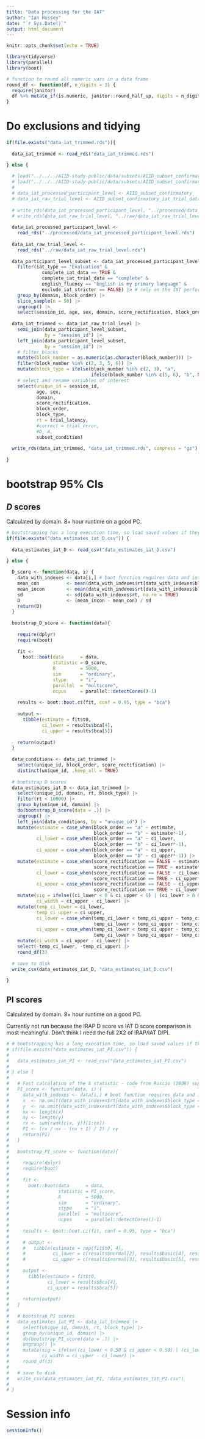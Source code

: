 ```yaml
---
title: "Data processing for the IAT"
author: "Ian Hussey"
date: "`r Sys.Date()`"
output: html_document
---
```


```r

knitr::opts_chunk$set(echo = TRUE)

```

```r

library(tidyverse)
library(parallel)
library(boot)

# function to round all numeric vars in a data frame
round_df <- function(df, n_digits = 3) {
  require(janitor)
  df %>% mutate_if(is.numeric, janitor::round_half_up, digits = n_digits)
}

```

# Do exclusions and tidying

```r

if(file.exists("data_iat_trimmed.rds")){
  
  data_iat_trimmed <- read_rds("data_iat_trimmed.rds")

} else {
  
  # load("../../../AIID-study-public/data/subsets/AIID_subset_confirmatory.RData")
  # load("../../../AIID-study-public/data/subsets/AIID_subset_confirmatory_iat_trial_data.RData")
  # 
  # data_iat_processed_participant_level <- AIID_subset_confirmatory
  # data_iat_raw_trial_level <- AIID_subset_confirmatory_iat_trial_data
  
  # write_rds(data_iat_processed_participant_level, "../processed/data_iat_processed_participant_level.rds", compress = "gz")
  # write_rds(data_iat_raw_trial_level, "../raw/data_iat_raw_trial_level.rds", compress = "xz")
  
  data_iat_processed_participant_level <- 
    read_rds("../processed/data_iat_processed_participant_level.rds")
  
  data_iat_raw_trial_level <- 
    read_rds("../raw/data_iat_raw_trial_level.rds")
  
  data_participant_level_subset <- data_iat_processed_participant_level |>
    filter(iat_type == "Evaluation" &
             complete_iat_data == TRUE &
             complete_iat_trial_data == "complete" &
             english_fluency == "English is my primary language" &
             exclude_iat_stricter == FALSE) |> # rely on the IAT performance exclusions already implemented in the AIID dataset
    group_by(domain, block_order) |>
    slice_sample(n = 50) |> 
    ungroup() |>
    select(session_id, age, sex, domain, score_rectification, block_order, D, A)
  
  data_iat_trimmed <- data_iat_raw_trial_level |>
    semi_join(data_participant_level_subset, 
              by = "session_id") |>
    left_join(data_participant_level_subset, 
              by = "session_id") |>
    # filter blocks
    mutate(block_number = as.numeric(as.character(block_number))) |>
    filter(block_number %in% c(2, 3, 5, 6)) |>
    mutate(block_type = ifelse(block_number %in% c(2, 3), "a",
                               ifelse(block_number %in% c(5, 6), "b", NA))) |>
    # select and rename variables of interest
    select(unique_id = session_id,
           age, sex, 
           domain, 
           score_rectification,
           block_order, 
           block_type, 
           rt = trial_latency, 
           #correct = trial_error,  
           #D, A,
           subset_condition)
  
  write_rds(data_iat_trimmed, "data_iat_trimmed.rds", compress = "gz")
  
}

```

# bootstrap 95% CIs

## *D* scores

Calculated by domain. 8+ hour runtime on a good PC.

```r

# bootstrapping has a long execution time, so load saved values if they've already been calculated
if(file.exists("data_estimates_iat_D.csv")) {
  
  data_estimates_iat_D <- read_csv("data_estimates_iat_D.csv")

} else {
  
  D_score <- function(data, i) {
    data_with_indexes <- data[i,] # boot function requires data and index
    mean_con          <- mean(data_with_indexes$rt[data_with_indexes$block_type == "a"], na.rm = TRUE)
    mean_incon        <- mean(data_with_indexes$rt[data_with_indexes$block_type == "b"], na.rm = TRUE)
    sd                <- sd(data_with_indexes$rt, na.rm = TRUE)
    D                 <- (mean_incon - mean_con) / sd
    return(D)
  }
  
  bootstrap_D_score <- function(data){
    
    require(dplyr)
    require(boot)
    
    fit <- 
      boot::boot(data      = data, 
                 statistic = D_score, 
                 R         = 5000, 
                 sim       = "ordinary", 
                 stype     = "i",
                 parallel  = "multicore", 
                 ncpus     = parallel::detectCores()-1)
    
    results <- boot::boot.ci(fit, conf = 0.95, type = "bca")
    
    output <- 
      tibble(estimate = fit$t0,
             ci_lower = results$bca[4],
             ci_upper = results$bca[5])
    
    return(output)
  }
  
  data_conditions <- data_iat_trimmed |>
    select(unique_id, block_order, score_rectification) |>
    distinct(unique_id, .keep_all = TRUE)
  
  # bootstrap D scores 
  data_estimates_iat_D <- data_iat_trimmed |>
    select(unique_id, domain, rt, block_type) |>
    filter(rt < 10000) |>
    group_by(unique_id, domain) |>
    do(bootstrap_D_score(data = .)) |>
    ungroup() |>
    left_join(data_conditions, by = "unique_id") |>
    mutate(estimate = case_when(block_order == "a" ~ estimate,
                                block_order == "b" ~ estimate*-1),
           ci_lower = case_when(block_order == "a" ~ ci_lower,
                                block_order == "b" ~ ci_lower*-1),
           ci_upper = case_when(block_order == "a" ~ ci_upper,
                                block_order == "b" ~ ci_upper*-1)) |>
    mutate(estimate = case_when(score_rectification == FALSE ~ estimate,
                                score_rectification == TRUE ~ estimate*-1),
           ci_lower = case_when(score_rectification == FALSE ~ ci_lower,
                                score_rectification == TRUE ~ ci_upper*-1),
           ci_upper = case_when(score_rectification == FALSE ~ ci_upper,
                                score_rectification == TRUE ~ ci_lower*-1)) |>
    mutate(sig = ifelse((ci_lower < 0 & ci_upper < 0) | (ci_lower > 0 & ci_upper > 0), TRUE, FALSE),
           ci_width = ci_upper - ci_lower) |>
    mutate(temp_ci_lower = ci_lower,
           temp_ci_upper = ci_upper,
           ci_lower = case_when(temp_ci_lower < temp_ci_upper ~ temp_ci_lower,
                                temp_ci_lower > temp_ci_upper ~ temp_ci_upper),
           ci_upper = case_when(temp_ci_lower < temp_ci_upper ~ temp_ci_upper,
                                temp_ci_lower > temp_ci_upper ~ temp_ci_lower)) |>
    mutate(ci_width = ci_upper - ci_lower) |>
    select(-temp_ci_lower, -temp_ci_upper) |>
    round_df(3)
  
  # save to disk
  write_csv(data_estimates_iat_D, "data_estimates_iat_D.csv")
  
}

```

## PI scores 

Calculated by domain. 8+ hour runtime on a good PC.

Currently not run because the IRAP D score vs IAT D score comparison is most meaningful. Don't think I need the full 2X2 of IRAP/IAT D/PI.

```r

# # bootstrapping has a long execution time, so load saved values if they've already been calculated
# if(file.exists("data_estimates_iat_PI.csv")) {
#   
#   data_estimates_iat_PI <- read_csv("data_estimates_iat_PI.csv")
#   
# } else {
#   
#   # Fast calculation of the A statistic - code from Ruscio (2008) supplementary materials
#   PI_score <- function(data, i) {
#     data_with_indexes <- data[i,] # boot function requires data and index
#     x  <- na.omit(data_with_indexes$rt[data_with_indexes$block_type == "b"])
#     y  <- na.omit(data_with_indexes$rt[data_with_indexes$block_type == "a"])
#     nx <- length(x)
#     ny <- length(y)
#     rx <- sum(rank(c(x, y))[1:nx])
#     PI <- (rx / nx - (nx + 1) / 2) / ny
#     return(PI)
#   }
#   
#   bootstrap_PI_score <- function(data){
#     
#     require(dplyr)
#     require(boot)
#     
#     fit <- 
#       boot::boot(data      = data, 
#                  statistic = PI_score, 
#                  R         = 5000, 
#                  sim       = "ordinary", 
#                  stype     = "i",
#                  parallel  = "multicore", 
#                  ncpus     = parallel::detectCores()-1)
#     
#     results <- boot::boot.ci(fit, conf = 0.95, type = "bca")
#     
#     # output <- 
#     #   tibble(estimate = rep(fit$t0, 4),
#     #          ci_lower = c(results$normal[2], results$basic[4], results$percent[4], results$bca[4]),
#     #          ci_upper = c(results$normal[3], results$basic[5], results$percent[5], results$bca[5]))
#     
#     output <- 
#       tibble(estimate = fit$t0,
#              ci_lower = results$bca[4],
#              ci_upper = results$bca[5])
#     
#     return(output)
#   }
#   
#   # bootstrap PI scores 
#   data_estimates_iat_PI <- data_iat_trimmed |>
#     select(unique_id, domain, rt, block_type) |>
#     group_by(unique_id, domain) |>
#     do(bootstrap_PI_score(data = .)) |>
#     ungroup() |>
#     mutate(sig = ifelse((ci_lower < 0.50 & ci_upper < 0.50) | (ci_lower > 0.50 & ci_upper > 0.50), TRUE, FALSE),
#            ci_width = ci_upper - ci_lower) |>
#     round_df(3)
#   
#   # save to disk
#   write_csv(data_estimates_iat_PI, "data_estimates_iat_PI.csv")
#   
# }

```

# Session info

```r

sessionInfo()

```


